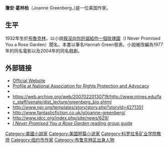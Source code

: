 '''瓊安·葛林柏'''（Joanne Greenberg，{{bd|1932年||||catIdx=Greenberg}})是一位美国作家。

==生平==
1932年生於[[布魯克林|布魯克林]]，以小說[[我沒向你許諾給你一個玫瑰園|我沒向你許諾給你一個玫瑰園]]（I Never Promised You a Rose Garden）聞名，本書以筆名Hannah Green發表。小說被改編為1977年的同名電影以及2004年的同名戲劇。

==外部链接==
*[http://mountaintopauthor.com/ Official Website] {{Wayback|url=http://mountaintopauthor.com/ |date=20210119124620 }}
*[https://web.archive.org/web/20061006174631/http://www.narpa.org/greenberg.htm Profile at National Association for Rights Protection and Advocacy]
*{{IMDb name|name=Joanne Greenberg|id=0338534}}
*https://web.archive.org/web/20070220130719/http://www.mines.edu/fac_staff/senate/dist_lecture/greenberg_bio.shtml
*http://www.npr.org/templates/story/story.php?storyId=4271351 {{Wayback|url=http://www.npr.org/templates/story/story.php?storyId=4271351 |date=20210108073238 }}
*http://www.fantasticfiction.co.uk/g/joanne-greenberg/ {{Wayback|url=http://www.fantasticfiction.co.uk/g/joanne-greenberg/ |date=20160303231703 }}
*http://www.jdcc.org/index.php/site/news/629/ {{Wayback|url=http://www.jdcc.org/index.php/site/news/629/ |date=20160304215258 }}
*[http://www.readinggroupgold.com/product/product.aspx?isbn=0312943598 ''I Never Promised You a Rose Garden'' reading group guide]

{{Authority control}}
{{DEFAULTSORT:Greenberg, Joanne}}
[[Category:美國小說家|Category:美國小說家]]
[[Category:美国短篇小说家|Category:美国短篇小说家]]
[[Category:科罗拉多矿业学院教师|Category:科罗拉多矿业学院教师]]
[[Category:纽约市作家|Category:纽约市作家]]
[[Category:布鲁克林区出身人物|Category:布鲁克林区出身人物]]
{{US-writer-stub}}